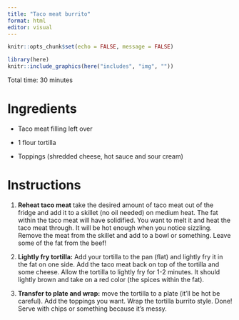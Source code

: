```yaml
---
title: "Taco meat burrito"
format: html
editor: visual
---
```


```r
knitr::opts_chunk$set(echo = FALSE, message = FALSE)
```

```r
library(here)
knitr::include_graphics(here("includes", "img", ""))
```

Total time: 30 minutes

# Ingredients

- Taco meat filling left over

- 1 flour tortilla 

- Toppings (shredded cheese, hot sauce and sour cream)


# Instructions

1.  **Reheat taco meat** take the desired amount of taco meat out of the fridge and add it to a skillet (no oil needed) on medium heat. The fat within the taco meat will have solidified. You want to melt it and heat the taco meat through. It will be hot enough when you notice sizzling. Remove the meat from the skillet and add to a bowl or something. Leave some of the fat from the beef!

2.  **Lightly fry tortilla:** Add your tortilla to the pan (flat) and lightly fry it in the fat on one side. Add the taco meat back on top of the tortilla and some cheese. Allow the tortilla to lightly fry for 1-2 minutes. It should lightly brown and take on a red color (the spices within the fat).

3.  **Transfer to plate and wrap:** move the tortilla to a plate (it'll be hot be careful). Add the toppings you want. Wrap the tortilla burrito style. Done! Serve with chips or something because it's messy.
